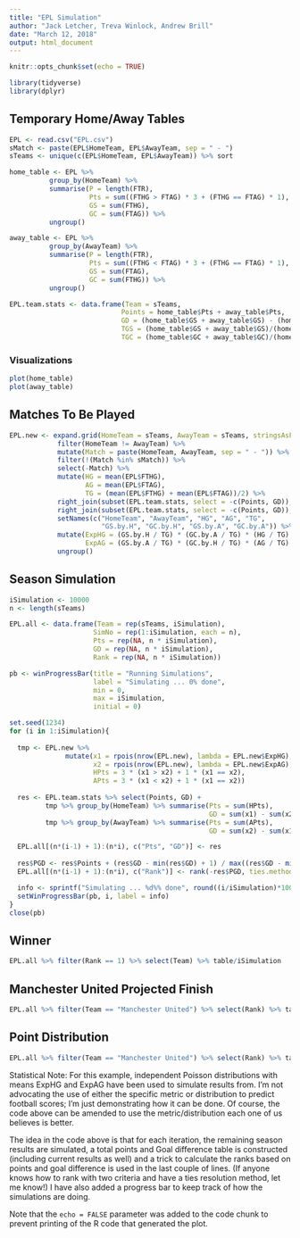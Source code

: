 ```yaml
---
title: "EPL Simulation"
author: "Jack Letcher, Treva Winlock, Andrew Brill"
date: "March 12, 2018"
output: html_document
---
```


```r
knitr::opts_chunk$set(echo = TRUE)
```

```r
library(tidyverse)
library(dplyr)
```

## Temporary Home/Away Tables
```r
EPL <- read.csv("EPL.csv")
sMatch <- paste(EPL$HomeTeam, EPL$AwayTeam, sep = " - ")
sTeams <- unique(c(EPL$HomeTeam, EPL$AwayTeam)) %>% sort

home_table <- EPL %>% 
          group_by(HomeTeam) %>%
          summarise(P = length(FTR),
                    Pts = sum((FTHG > FTAG) * 3 + (FTHG == FTAG) * 1),
                    GS = sum(FTHG),
                    GC = sum(FTAG)) %>%
          ungroup()

away_table <- EPL %>% 
          group_by(AwayTeam) %>%
          summarise(P = length(FTR),
                    Pts = sum((FTHG < FTAG) * 3 + (FTHG == FTAG) * 1),
                    GS = sum(FTAG),
                    GC = sum(FTHG)) %>%
          ungroup()

EPL.team.stats <- data.frame(Team = sTeams,
                            Points = home_table$Pts + away_table$Pts,
                            GD = (home_table$GS + away_table$GS) - (home_table$GC + away_table$GC),
                            TGS = (home_table$GS + away_table$GS)/(home_table$P + away_table$P),
                            TGC = (home_table$GC + away_table$GC)/(home_table$P + away_table$P), stringsAsFactors = FALSE)
```

### Visualizations
```r
plot(home_table)
plot(away_table)
```

## Matches To Be Played
```r
EPL.new <- expand.grid(HomeTeam = sTeams, AwayTeam = sTeams, stringsAsFactors = FALSE) %>%
            filter(HomeTeam != AwayTeam) %>%
            mutate(Match = paste(HomeTeam, AwayTeam, sep = " - ")) %>%
            filter(!(Match %in% sMatch)) %>%
            select(-Match) %>%
            mutate(HG = mean(EPL$FTHG),
                   AG = mean(EPL$FTAG),
                   TG = (mean(EPL$FTHG) + mean(EPL$FTAG))/2) %>%
            right_join(subset(EPL.team.stats, select = -c(Points, GD)),  by = c("HomeTeam" = "Team")) %>%
            right_join(subset(EPL.team.stats, select = -c(Points, GD)), by = c("AwayTeam" = "Team")) %>%
            setNames(c("HomeTeam", "AwayTeam", "HG", "AG", "TG", 
                       "GS.by.H", "GC.by.H", "GS.by.A", "GC.by.A")) %>%
            mutate(ExpHG = (GS.by.H / TG) * (GC.by.A / TG) * (HG / TG) * TG,
                   ExpAG = (GS.by.A / TG) * (GC.by.H / TG) * (AG / TG) * TG) %>%
            ungroup()
```

## Season Simulation
```r
iSimulation <- 10000
n <- length(sTeams)

EPL.all <- data.frame(Team = rep(sTeams, iSimulation),
                     SimNo = rep(1:iSimulation, each = n),
                     Pts = rep(NA, n * iSimulation),
                     GD = rep(NA, n * iSimulation),
                     Rank = rep(NA, n * iSimulation))

pb <- winProgressBar(title = "Running Simulations", 
                     label = "Simulating ... 0% done", 
                     min = 0, 
                     max = iSimulation, 
                     initial = 0)

set.seed(1234)
for (i in 1:iSimulation){
  
  tmp <- EPL.new %>% 
              mutate(x1 = rpois(nrow(EPL.new), lambda = EPL.new$ExpHG), 
                     x2 = rpois(nrow(EPL.new), lambda = EPL.new$ExpAG), 
                     HPts = 3 * (x1 > x2) + 1 * (x1 == x2),
                     APts = 3 * (x1 < x2) + 1 * (x1 == x2))
  
  res <- EPL.team.stats %>% select(Points, GD) + 
         tmp %>% group_by(HomeTeam) %>% summarise(Pts = sum(HPts),
                                                  GD = sum(x1) - sum(x2)) %>% select(Pts, GD) + 
         tmp %>% group_by(AwayTeam) %>% summarise(Pts = sum(APts),
                                                  GD = sum(x2) - sum(x1)) %>% select(Pts, GD) 

  EPL.all[(n*(i-1) + 1):(n*i), c("Pts", "GD")] <- res
  
  res$PGD <- res$Points + (res$GD - min(res$GD) + 1) / max((res$GD - min(res$GD) + 1) + 1)
  EPL.all[(n*(i-1) + 1):(n*i), c("Rank")] <- rank(-res$PGD, ties.method = "random")  

  info <- sprintf("Simulating ... %d%% done", round((i/iSimulation)*100))
  setWinProgressBar(pb, i, label = info)  
}
close(pb)
```

## Winner
```r
EPL.all %>% filter(Rank == 1) %>% select(Team) %>% table/iSimulation
```

## Manchester United Projected Finish
```r
EPL.all %>% filter(Team == "Manchester United") %>% select(Rank) %>% table/iSimulation
```

## Point Distribution
```r
EPL.all %>% filter(Team == "Manchester United") %>% select(Rank) %>% table/iSimulation
```


Statistical Note: For this example, independent Poisson distributions with means ExpHG and ExpAG have been used to simulate results from. I’m not advocating the use of either the specific metric or distribution to predict football scores; I’m just demonstrating how it can be done. Of course, the code above can be amended to use the metric/distribution each one of us believes is better.

The idea in the code above is that for each iteration, the remaining season results are simulated, a total points and Goal difference table is constructed (including current results as well) and a trick to calculate the ranks based on points and goal difference is used in the last couple of lines. (If anyone knows how to rank with two criteria and have a ties resolution method, let me know!) I have also added a progress bar to keep track of how the simulations are doing.



Note that the `echo = FALSE` parameter was added to the code chunk to prevent printing of the R code that generated the plot.
